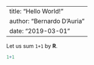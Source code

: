 
---
title: "Hello World!"
author: "Bernardo D'Auria"
date: "2019-03-01"
---
Let us sum `1+1` by **R**.

```r
1+1
```
